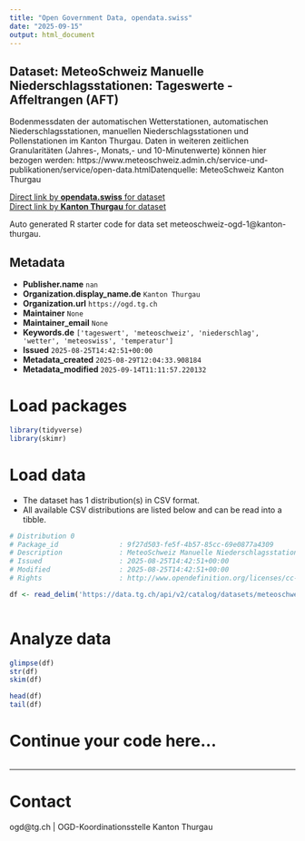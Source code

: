 ```yaml
---
title: "Open Government Data, opendata.swiss"
date: "2025-09-15"
output: html_document
---
```


## Dataset: MeteoSchweiz Manuelle Niederschlagsstationen: Tageswerte - Affeltrangen (AFT)

Bodenmessdaten der automatischen Wetterstationen, automatischen Niederschlagsstationen, manuellen Niederschlagsstationen und Pollenstationen im Kanton Thurgau. Daten in weiteren zeitlichen Granularitäten (Jahres-, Monats,- und 10-Minutenwerte) können hier bezogen werden: https://www.meteoschweiz.admin.ch/service-und-publikationen/service/open-data.htmlDatenquelle: MeteoSchweiz Kanton Thurgau

[Direct link by **opendata.swiss** for dataset](https://opendata.swiss/de/dataset/meteoschweiz-manuelle-niederschlagsstationen-tageswerte-affeltrangen-aft)<br>
[Direct link by **Kanton Thurgau** for dataset](https://data.tg.ch/explore/dataset/meteoschweiz-ogd-1/)

Auto generated R starter code for data set meteoschweiz-ogd-1@kanton-thurgau.

## Metadata

- **Publisher.name** `nan`
- **Organization.display_name.de** `Kanton Thurgau`
- **Organization.url** `https://ogd.tg.ch`
- **Maintainer** `None`
- **Maintainer_email** `None`
- **Keywords.de** `['tageswert', 'meteoschweiz', 'niederschlag', 'wetter', 'meteoswiss', 'temperatur']`
- **Issued** `2025-08-25T14:42:51+00:00`
- **Metadata_created** `2025-08-29T12:04:33.908184`
- **Metadata_modified** `2025-09-14T11:11:57.220132`


# Load packages

```r

library(tidyverse)
library(skimr)

```

# Load data

-   The dataset has 1 distribution(s) in CSV format.
-   All available CSV distributions are listed below and can be read into a tibble.

```r

# Distribution 0
# Package_id               : 9f27d503-fe5f-4b57-85cc-69e0877a4309
# Description              : MeteoSchweiz Manuelle Niederschlagsstationen: Tageswerte - Affeltrangen (AFT) (csv)
# Issued                   : 2025-08-25T14:42:51+00:00
# Modified                 : 2025-08-25T14:42:51+00:00
# Rights                   : http://www.opendefinition.org/licenses/cc-by/

df <- read_delim('https://data.tg.ch/api/v2/catalog/datasets/meteoschweiz-ogd-1/exports/csv?use_labels=true')



```

# Analyze data

```r

glimpse(df)
str(df)
skim(df)

head(df)
tail(df)

```

# Continue your code here...

```r

```

------------------------------------------------------------------------

# Contact

ogd@tg.ch | OGD-Koordinationsstelle Kanton Thurgau
